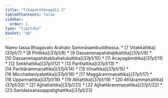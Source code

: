 ```yaml
---
title: "Tikapaṭṭhānapāḷi 2"
tableOfContents: false
sidebar:
  order: 1
type: "tipitaka"
basket: "ab"
---
```


<Paragraph number="1" type="center">
Namo tassa Bhagavato Arahato Sammāsambuddhassa.

</Paragraph>

<TableOfContents>
* [7 Vitakkattika](37p1/7)
* [8 Pītittika](37p1/8)
* [9 Dassanenapahātabbattika](37p1/9)
* [10 Dassanenapahātabbahetukattika](37p1/10)
* [11 Ācayagāmittika](37p1/11)
* [12 Sekkhattika](37p1/12)
* [13 Parittattika](37p1/13)
* [14 Parittārammaṇattika](37p1/14)
* [15 Hīnattika](37p1/15)
* [16 Micchattaniyatattika](37p1/16)
* [17 Maggārammaṇattika](37p1/17)
* [18 Uppannattika](37p1/18)
* [19 Atītattika](37p1/19)
* [20 Atītārammaṇattika](37p1/20)
* [21 Ajjhattattika](37p1/21)
* [22 Ajjhattārammaṇattika](37p1/22)
* [23 Sanidassanasappaṭighattika](37p1/23)
</TableOfContents>
